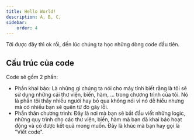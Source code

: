 ```yaml
---
title: Hello World!
description: A, B, C,
sidebar:
    order: 4
---
```

Tới được đây thì ok rồi, đến lúc chúng ta học những dòng code đầu tiên.

## Cấu trúc của code
Code sẽ gồm 2 phần:
- Phần khai báo: Là những gì chúng ta nói cho máy tính biết rằng là tôi sẽ sử dụng những cái thư viện, biến, hàm, ... trong chương trình của tôi. Nó là phần tôi thấy nhiều người hay bỏ qua không nói vì nó dễ hiểu nhưng mà có nhiều bạn sẽ quên từ đó gây lỗi.
- Phần thân chương trình: Đây là nơi mà bạn sẽ bắt đầu viết những logic, những quy trình cho các thư viện, biến, hàm mà bạn đã khai báo hoạt động và có được kết quả mong muốn. Đây là khúc mà bạn hay gọi là "Viết code".